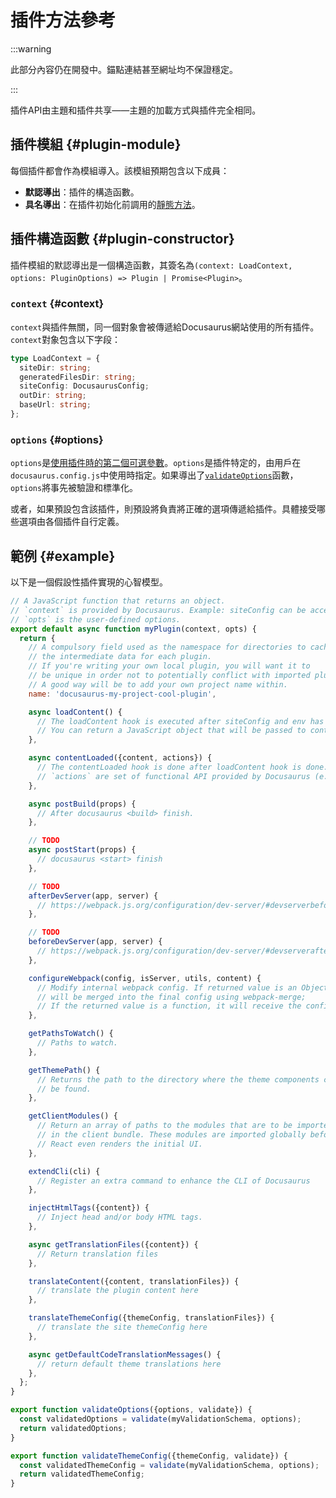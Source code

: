 # 插件方法參考

:::warning

此部分內容仍在開發中。錨點連結甚至網址均不保證穩定。

:::

插件API由主題和插件共享——主題的加載方式與插件完全相同。

## 插件模組 {#plugin-module}

每個插件都會作為模組導入。該模組預期包含以下成員：

- **默認導出**：插件的構造函數。
- **具名導出**：在插件初始化前調用的[靜態方法](./static-methods.mdx)。

## 插件構造函數 {#plugin-constructor}

插件模組的默認導出是一個構造函數，其簽名為`(context: LoadContext, options: PluginOptions) => Plugin | Promise<Plugin>`。

### `context` {#context}

`context`與插件無關，同一個對象會被傳遞給Docusaurus網站使用的所有插件。`context`對象包含以下字段：

```ts
type LoadContext = {
  siteDir: string;
  generatedFilesDir: string;
  siteConfig: DocusaurusConfig;
  outDir: string;
  baseUrl: string;
};
```

### `options` {#options}

`options`是[使用插件時的第二個可選參數](../../using-plugins.mdx#configuring-plugins)。`options`是插件特定的，由用戶在`docusaurus.config.js`中使用時指定。如果導出了[`validateOptions`](./static-methods.mdx#validateOptions)函數，`options`將事先被驗證和標準化。

或者，如果預設包含該插件，則預設將負責將正確的選項傳遞給插件。具體接受哪些選項由各個插件自行定義。

## 範例 {#example}

以下是一個假設性插件實現的心智模型。

```js
// A JavaScript function that returns an object.
// `context` is provided by Docusaurus. Example: siteConfig can be accessed from context.
// `opts` is the user-defined options.
export default async function myPlugin(context, opts) {
  return {
    // A compulsory field used as the namespace for directories to cache
    // the intermediate data for each plugin.
    // If you're writing your own local plugin, you will want it to
    // be unique in order not to potentially conflict with imported plugins.
    // A good way will be to add your own project name within.
    name: 'docusaurus-my-project-cool-plugin',

    async loadContent() {
      // The loadContent hook is executed after siteConfig and env has been loaded.
      // You can return a JavaScript object that will be passed to contentLoaded hook.
    },

    async contentLoaded({content, actions}) {
      // The contentLoaded hook is done after loadContent hook is done.
      // `actions` are set of functional API provided by Docusaurus (e.g. addRoute)
    },

    async postBuild(props) {
      // After docusaurus <build> finish.
    },

    // TODO
    async postStart(props) {
      // docusaurus <start> finish
    },

    // TODO
    afterDevServer(app, server) {
      // https://webpack.js.org/configuration/dev-server/#devserverbefore
    },

    // TODO
    beforeDevServer(app, server) {
      // https://webpack.js.org/configuration/dev-server/#devserverafter
    },

    configureWebpack(config, isServer, utils, content) {
      // Modify internal webpack config. If returned value is an Object, it
      // will be merged into the final config using webpack-merge;
      // If the returned value is a function, it will receive the config as the 1st argument and an isServer flag as the 2nd argument.
    },

    getPathsToWatch() {
      // Paths to watch.
    },

    getThemePath() {
      // Returns the path to the directory where the theme components can
      // be found.
    },

    getClientModules() {
      // Return an array of paths to the modules that are to be imported
      // in the client bundle. These modules are imported globally before
      // React even renders the initial UI.
    },

    extendCli(cli) {
      // Register an extra command to enhance the CLI of Docusaurus
    },

    injectHtmlTags({content}) {
      // Inject head and/or body HTML tags.
    },

    async getTranslationFiles({content}) {
      // Return translation files
    },

    translateContent({content, translationFiles}) {
      // translate the plugin content here
    },

    translateThemeConfig({themeConfig, translationFiles}) {
      // translate the site themeConfig here
    },

    async getDefaultCodeTranslationMessages() {
      // return default theme translations here
    },
  };
}

export function validateOptions({options, validate}) {
  const validatedOptions = validate(myValidationSchema, options);
  return validatedOptions;
}

export function validateThemeConfig({themeConfig, validate}) {
  const validatedThemeConfig = validate(myValidationSchema, options);
  return validatedThemeConfig;
}
```